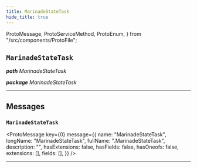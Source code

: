 ```yaml
---
title: MarinadeStateTask
hide_title: true
---
```


  ProtoMessage,
  ProtoServiceMethod,
  ProtoEnum,
} from "/src/components/ProtoFile";

## `MarinadeStateTask`

_**path** MarinadeStateTask_

_**package** MarinadeStateTask_

---

## Messages

### `MarinadeStateTask`

<ProtoMessage
  key={0}
  message={{
    name: "MarinadeStateTask",
    longName: "MarinadeStateTask",
    fullName: ".MarinadeStateTask",
    description: "",
    hasExtensions: false,
    hasFields: false,
    hasOneofs: false,
    extensions: [],
    fields: [],
  }}
/>

---
